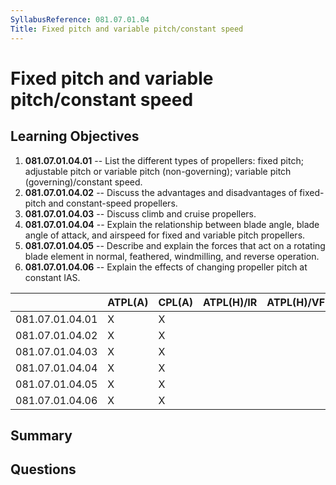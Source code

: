 ```yaml
---
SyllabusReference: 081.07.01.04
Title: Fixed pitch and variable pitch/constant speed
---
```


# Fixed pitch and variable pitch/constant speed

## Learning Objectives

1.  **081.07.01.04.01** -- List the different types of propellers: fixed pitch;
    adjustable pitch or variable pitch (non-governing); variable pitch
    (governing)/constant speed.
2.  **081.07.01.04.02** -- Discuss the advantages and disadvantages of
    fixed-pitch and constant-speed propellers.
3.  **081.07.01.04.03** -- Discuss climb and cruise propellers.
4.  **081.07.01.04.04** -- Explain the relationship between blade angle, blade
    angle of attack, and airspeed for fixed and variable pitch propellers.
5.  **081.07.01.04.05** -- Describe and explain the forces that act on a rotating
    blade element in normal, feathered, windmilling, and reverse operation.
6.  **081.07.01.04.06** -- Explain the effects of changing propeller pitch at
    constant IAS.

|                 | ATPL(A) | CPL(A) | ATPL(H)/IR | ATPL(H)/VFR | CPL(H) | IR | CBIR(A) |
| --------------- | ------- | ------ | ---------- | ----------- | ------ | -- | ------- |
| 081.07.01.04.01 | X       | X      |            |             |        |    |         |
| 081.07.01.04.02 | X       | X      |            |             |        |    |         |
| 081.07.01.04.03 | X       | X      |            |             |        |    |         |
| 081.07.01.04.04 | X       | X      |            |             |        |    |         |
| 081.07.01.04.05 | X       | X      |            |             |        |    |         |
| 081.07.01.04.06 | X       | X      |            |             |        |    |         |

## Summary

## Questions
